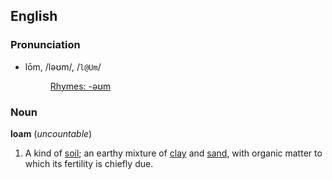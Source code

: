 ==English==

===Pronunciation===
*lōm, /ləʊm/, /<tt>l@Um</tt>/
*:[[Rhymes:English:-əʊm|Rhymes: -əʊm]]

===Noun===
'''loam''' (''uncountable'')

#A kind of [[soil]]; an earthy mixture of [[clay]] and [[sand]], with organic matter to which its fertility is chiefly due.